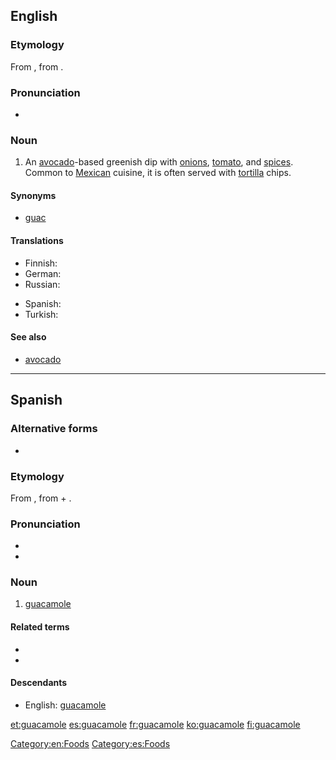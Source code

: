 {{see also|Guacamole}}
==English==
{{wikipedia}}

===Etymology===
From {{etyl|es}} {{term|guacamole|lang=es}}, from {{etyl|nci|en}} {{term|ahuacamolli|āhuacamōlli|lang=nci}}.

===Pronunciation===
* {{rhymes|əʊli}}

===Noun===
{{en-noun|s|-}}

# An [[avocado]]-based greenish dip with [[onion]]s, [[tomato]], and [[spice]]s. Common to [[Mexican]] cuisine, it is often served with [[tortilla]] chips.

====Synonyms====
* {{sense|avocado-based greenish dip}} {{qualifier|informal}} [[guac]]

====Translations====
{{trans-top|avocado-based greenish dip}}
* Finnish: {{t+|fi|guacamole}}
* German: {{t-|de|Guacamole|f}}
* Russian: {{t-|ru|гуакамоле}}
{{trans-mid}}
* Spanish: {{t+|es|guacamole}}
* Turkish: {{t-|tr|guakamole}}
{{trans-bottom}}

====See also====
* [[avocado]]

[[Category:en:Foods]]

----

==Spanish==

===Alternative forms===
* {{l|es|guacamol}} {{qualifier|Central America, Cuba}}
{{wikipedia|lang=es}}
===Etymology===
From {{etyl|nci|es}} {{term|ahuacamolli|āhuacamōlli|lang=nci}}, from {{term|ahuacatl|āhuacatl|lang=nci|avocado fruit}} + {{term|molli|mōlli|lang=nci|sauce, something ground}}.

===Pronunciation===
* {{IPA|wakaˈmole|lang=es}}
* {{IPA|/ɡwa.ka.ˈmo.le/|lang=es}}

===Noun===
{{es-noun|m}}

# [[#English|guacamole]]

====Related terms====
* {{l|es|aguacate}}
* {{l|es|mole}}

====Descendants====
* English: [[#English|guacamole]]

[[Category:es:Foods]]

[[et:guacamole]]
[[es:guacamole]]
[[fr:guacamole]]
[[ko:guacamole]]
[[fi:guacamole]]